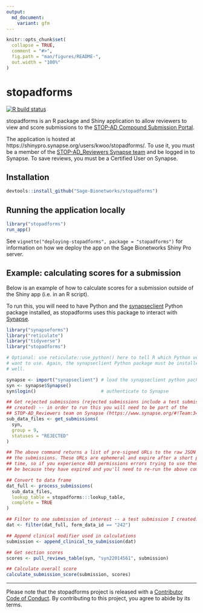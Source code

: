 ```yaml
---
output:
  md_document:
    variant: gfm
---
```


<!-- README.md is generated from README.Rmd. Please edit that file -->

```r
knitr::opts_chunk$set(
  collapse = TRUE,
  comment = "#>",
  fig.path = "man/figures/README-",
  out.width = "100%"
)
```

# stopadforms

<!-- badges: start -->
[![R build status](https://github.com/Sage-Bionetworks/stopadforms/workflows/R-CMD-check/badge.svg)](https://github.com/Sage-Bionetworks/stopadforms/actions)
<!-- badges: end -->

stopadforms is an R package and Shiny application to allow reviewers to view and
score submissions to the [STOP-AD Compound Submission Portal](https://stopadportal.synapse.org/#/).

The application is hosted at https://shinypro.synapse.org/users/kwoo/stopadforms/.
To use it, you must be a member of the
[STOP-AD_Reviewers Synapse team](https://www.synapse.org/#!Team:3403721) 
and be logged in to Synapse. To save reviews, you must be a Certified User on
Synapse.

## Installation

```r
devtools::install_github("Sage-Bionetworks/stopadforms")
```

## Running the application locally

```r
library("stopadforms")
run_app()
```

See `vignette("deploying-stopadforms", package = "stopadforms")` for information
on how we deploy the app on the Sage Bionetworks Shiny Pro server.

## Example: calculating scores for a submission

Below is an example of how to calculate scores for a submission outside of the
Shiny app (i.e. in an R script). 

To run this, you will need to have Python and the
[synapseclient](https://python-docs.synapse.org/build/html/index.html) Python
package installed, as stopadforms uses this package to interact with
[Synapse](https://www.synapse.org).

```r
library("synapseforms")
library("reticulate")
library("tidyverse")
library("stopadforms")

# Optional: use reticulate::use_python() here to tell R which Python version you
# want to use. Again, the synapseclient Python package must be installed as
# well.

synapse <- import("synapseclient") # load the synapseclient python package
syn <- synapse$Synapse()
syn$login()                        # authenticate to Synapse

## Get rejected submissions (rejected submissions include a test submission I
## created) -- in order to run this you will need to be part of the
## STOP-AD_Reviewers team on Synapse (https://www.synapse.org/#!Team:3403721)
sub_data_files <- get_submissions(
  syn,
  group = 9,
  statuses = "REJECTED"
)

## The above command returns a list of pre-signed URLs to the raw JSON data for
## the submissions. These URLs are ephemeral and expire after a short period of
## time, so if you experience 403 permissions errors trying to use them, it may
## be because they have expired and you'll need to re-run the above command.

## Convert to data frame
dat_full <- process_submissions(
  sub_data_files,
  lookup_table = stopadforms:::lookup_table,
  complete = TRUE
)

## Filter to one submission of interest -- a test submission I created.
dat <- filter(dat_full, form_data_id == "242")

## Append clinical modifier used in calculations
submission <- append_clinical_to_submission(dat)

## Get section scores
scores <- pull_reviews_table(syn, "syn22014561", submission)

## Calculate overall score
calculate_submission_score(submission, scores)
```

---

Please note that the stopadforms project is released with a [Contributor Code of
Conduct](.github/CODE_OF_CONDUCT.md). By contributing to this project, you agree
to abide by its terms.
